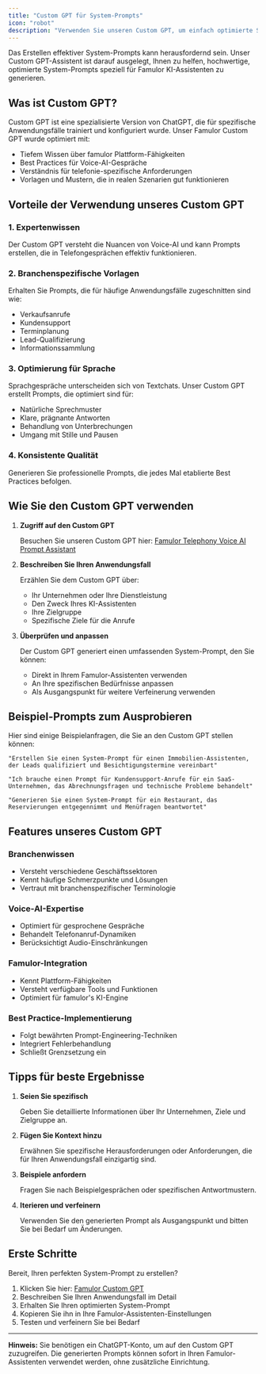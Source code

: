 ```yaml
---
title: "Custom GPT für System-Prompts"
icon: "robot"
description: "Verwenden Sie unseren Custom GPT, um einfach optimierte System-Prompts für Ihre KI-Assistenten zu generieren"
---
```


Das Erstellen effektiver System-Prompts kann herausfordernd sein. Unser Custom GPT-Assistent ist darauf ausgelegt, Ihnen zu helfen, hochwertige, optimierte System-Prompts speziell für Famulor KI-Assistenten zu generieren.

## Was ist Custom GPT?

Custom GPT ist eine spezialisierte Version von ChatGPT, die für spezifische Anwendungsfälle trainiert und konfiguriert wurde. Unser Famulor Custom GPT wurde optimiert mit:

- Tiefem Wissen über famulor Plattform-Fähigkeiten
- Best Practices für Voice-AI-Gespräche
- Verständnis für telefonie-spezifische Anforderungen
- Vorlagen und Mustern, die in realen Szenarien gut funktionieren

## Vorteile der Verwendung unseres Custom GPT

### 1. **Expertenwissen**
Der Custom GPT versteht die Nuancen von Voice-AI und kann Prompts erstellen, die in Telefongesprächen effektiv funktionieren.

### 2. **Branchenspezifische Vorlagen**
Erhalten Sie Prompts, die für häufige Anwendungsfälle zugeschnitten sind wie:
- Verkaufsanrufe
- Kundensupport
- Terminplanung
- Lead-Qualifizierung
- Informationssammlung

### 3. **Optimierung für Sprache**
Sprachgespräche unterscheiden sich von Textchats. Unser Custom GPT erstellt Prompts, die optimiert sind für:
- Natürliche Sprechmuster
- Klare, prägnante Antworten
- Behandlung von Unterbrechungen
- Umgang mit Stille und Pausen

### 4. **Konsistente Qualität**
Generieren Sie professionelle Prompts, die jedes Mal etablierte Best Practices befolgen.

## Wie Sie den Custom GPT verwenden

1. **Zugriff auf den Custom GPT**
   
   Besuchen Sie unseren Custom GPT hier: [Famulor Telephony Voice AI Prompt Assistant](https://chatgpt.com/g/g-68879a0d0b588191b16038bd8915090d-famulor-telephony-voice-ai-prompt-assistent)

2. **Beschreiben Sie Ihren Anwendungsfall**
   
   Erzählen Sie dem Custom GPT über:
   - Ihr Unternehmen oder Ihre Dienstleistung
   - Den Zweck Ihres KI-Assistenten
   - Ihre Zielgruppe
   - Spezifische Ziele für die Anrufe

3. **Überprüfen und anpassen**
   
   Der Custom GPT generiert einen umfassenden System-Prompt, den Sie können:
   - Direkt in Ihrem Famulor-Assistenten verwenden
   - An Ihre spezifischen Bedürfnisse anpassen
   - Als Ausgangspunkt für weitere Verfeinerung verwenden

## Beispiel-Prompts zum Ausprobieren

Hier sind einige Beispielanfragen, die Sie an den Custom GPT stellen können:

```
"Erstellen Sie einen System-Prompt für einen Immobilien-Assistenten, der Leads qualifiziert und Besichtigungstermine vereinbart"
```

```
"Ich brauche einen Prompt für Kundensupport-Anrufe für ein SaaS-Unternehmen, das Abrechnungsfragen und technische Probleme behandelt"
```

```
"Generieren Sie einen System-Prompt für ein Restaurant, das Reservierungen entgegennimmt und Menüfragen beantwortet"
```

## Features unseres Custom GPT

### **Branchenwissen**
- Versteht verschiedene Geschäftssektoren
- Kennt häufige Schmerzpunkte und Lösungen
- Vertraut mit branchenspezifischer Terminologie

### **Voice-AI-Expertise**
- Optimiert für gesprochene Gespräche
- Behandelt Telefonanruf-Dynamiken
- Berücksichtigt Audio-Einschränkungen

### **Famulor-Integration**
- Kennt Plattform-Fähigkeiten
- Versteht verfügbare Tools und Funktionen
- Optimiert für famulor's KI-Engine

### **Best Practice-Implementierung**
- Folgt bewährten Prompt-Engineering-Techniken
- Integriert Fehlerbehandlung
- Schließt Grenzsetzung ein

## Tipps für beste Ergebnisse

1. **Seien Sie spezifisch**
   
   Geben Sie detaillierte Informationen über Ihr Unternehmen, Ziele und Zielgruppe an.

2. **Fügen Sie Kontext hinzu**
   
   Erwähnen Sie spezifische Herausforderungen oder Anforderungen, die für Ihren Anwendungsfall einzigartig sind.

3. **Beispiele anfordern**
   
   Fragen Sie nach Beispielgesprächen oder spezifischen Antwortmustern.

4. **Iterieren und verfeinern**
   
   Verwenden Sie den generierten Prompt als Ausgangspunkt und bitten Sie bei Bedarf um Änderungen.

## Erste Schritte

Bereit, Ihren perfekten System-Prompt zu erstellen?

1. Klicken Sie hier: [Famulor Custom GPT](https://chatgpt.com/g/g-68879a0d0b588191b16038bd8915090d-famulor-telephony-voice-ai-prompt-assistent)
2. Beschreiben Sie Ihren Anwendungsfall im Detail
3. Erhalten Sie Ihren optimierten System-Prompt
4. Kopieren Sie ihn in Ihre Famulor-Assistenten-Einstellungen
5. Testen und verfeinern Sie bei Bedarf

---

**Hinweis:** Sie benötigen ein ChatGPT-Konto, um auf den Custom GPT zuzugreifen. Die generierten Prompts können sofort in Ihren Famulor-Assistenten verwendet werden, ohne zusätzliche Einrichtung. 